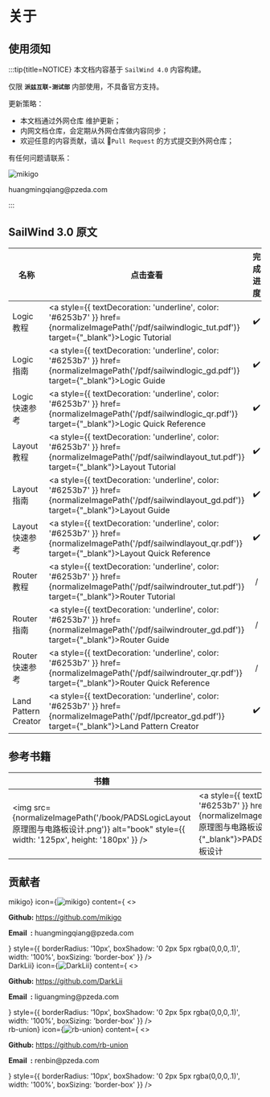
# 关于

## 使用须知

:::tip{title=NOTICE}
本文档内容基于 `SailWind 4.0` 内容构建。

仅限 **`派兹互联-测试部`** 内部使用，不具备官方支持。

更新策略：
- 本文档通过外网仓库 <SourceCode href="https://github.com/mikigo/sailwind_docs" /> 维护更新；
- 内网文档仓库，会定期从外网仓库做内容同步；
- 欢迎任意的内容贡献，请以 📝`Pull Request` 的方式提交到外网仓库；

有任何问题请联系：
<div style={{ display: 'flex', alignItems: 'center', gap: '8px' }}>
    <img src={normalizeImagePath('/avatar/mikigo.png')} alt="mikigo" style={{ width: '25px', height: '25px', borderRadius: '50%' }} />
    <p style={{ textDecoration: 'none', borderBottom: 'none' }}>huangmingqiang@pzeda.com</p>
</div>
:::


## SailWind 3.0 原文

| 名称                     | 点击查看                                                 | 完成进度 |
| ------------------------ | ------------------------------------------------------------ | :------: |
| Logic 教程               | <a style={{ textDecoration: 'underline', color: '#6253b7' }} href={normalizeImagePath('/pdf/sailwindlogic_tut.pdf')} target={"_blank"}>Logic Tutorial</a> |    ✔️     |
| Logic 指南               | <a style={{ textDecoration: 'underline', color: '#6253b7' }} href={normalizeImagePath('/pdf/sailwindlogic_gd.pdf')} target={"_blank"}>Logic Guide</a> |    ✔️     |
| Logic 快速参考  | <a style={{ textDecoration: 'underline', color: '#6253b7' }} href={normalizeImagePath('/pdf/sailwindlogic_qr.pdf')} target={"_blank"}>Logic Quick Reference</a> |    ✔️     |
| Layout 教程              | <a style={{ textDecoration: 'underline', color: '#6253b7' }} href={normalizeImagePath('/pdf/sailwindlayout_tut.pdf')} target={"_blank"}>Layout Tutorial</a> |    ✔️     |
| Layout 指南              | <a style={{ textDecoration: 'underline', color: '#6253b7' }} href={normalizeImagePath('/pdf/sailwindlayout_gd.pdf')} target={"_blank"}>Layout Guide</a> |    ✔️     |
| Layout 快速参考 | <a style={{ textDecoration: 'underline', color: '#6253b7' }} href={normalizeImagePath('/pdf/sailwindlayout_qr.pdf')} target={"_blank"}>Layout Quick Reference</a> |    ✔️     |
| Router 教程              | <a style={{ textDecoration: 'underline', color: '#6253b7' }} href={normalizeImagePath('/pdf/sailwindrouter_tut.pdf')} target={"_blank"}>Router Tutorial</a> |    /     |
| Router 指南              | <a style={{ textDecoration: 'underline', color: '#6253b7' }} href={normalizeImagePath('/pdf/sailwindrouter_gd.pdf')} target={"_blank"}>Router Guide</a> |    /     |
| Router 快速参考 | <a style={{ textDecoration: 'underline', color: '#6253b7' }} href={normalizeImagePath('/pdf/sailwindrouter_qr.pdf')} target={"_blank"}>Router Quick Reference</a> |    /     |
| Land Pattern Creator | <a style={{ textDecoration: 'underline', color: '#6253b7' }} href={normalizeImagePath('/pdf/lpcreator_gd.pdf')} target={"_blank"}>Land Pattern Creator</a> |    ✔️     |

## 参考书籍

| 书籍                                                         | 点击查看                                                     |
| ------------------------------------------------------------ | ------------------------------------------------------------ |
| <img src={normalizeImagePath('/book/PADSLogicLayout原理图与电路板设计.png')} alt="book" style={{ width: '125px', height: '180px' }} /> | <a style={{ textDecoration: 'underline', color: '#6253b7' }} href={normalizeImagePath('/pdf/PADSLogicLayout原理图与电路板设计.pdf')} target={"_blank"}>PADS Logic/Layout 原理图与电路板设计</a> |



## 贡献者


<div style={{
  display: 'flex',
  gap: '20px',
  flexWrap: 'wrap',
  justifyContent: 'center'
}}>

  <div style={{
    flex: '1 1 calc(50% - 10px)',
    minWidth: '280px',
    maxWidth: '460px',
    boxSizing: 'border-box'
  }}>
    <Card
      title={<span style={{ color: '#244e9e' }}>mikigo</span>}
      icon={<img src={'/avatar/mikigo.png'} alt="mikigo" style={{ width: '45px', height: '45px', borderRadius: '50%' }} />}
      content={
        <>
          <p><b>Github:</b> <a href="https://github.com/mikigo">https://github.com/mikigo</a></p>
          <p><b>Email&nbsp;&nbsp;:</b> huangmingqiang@pzeda.com</p>
        </>
      }
      style={{
        borderRadius: '10px',
        boxShadow: '0 2px 5px rgba(0,0,0,.1)',
        width: '100%',
        boxSizing: 'border-box'
      }}
    />
  </div>


  <div style={{
    flex: '1 1 calc(50% - 10px)',
    minWidth: '280px',
    maxWidth: '460px',
    boxSizing: 'border-box'
  }}>
    <Card
      title={<span style={{ color: '#244e9e' }}>DarkLii</span>}
      icon={<img src={'/avatar/DarkLii.png'} alt="DarkLii" style={{ width: '45px', height: '45px', borderRadius: '50%' }} />}
      content={
        <>
          <p><b>Github:</b> <a href="https://github.com/DarkLii">https://github.com/DarkLii</a></p>
          <p><b>Email&nbsp;&nbsp;:</b> liguangming@pzeda.com</p>
        </>
      }
      style={{
        borderRadius: '10px',
        boxShadow: '0 2px 5px rgba(0,0,0,.1)',
        width: '100%',
        boxSizing: 'border-box'
      }}
    />
  </div>


  <div style={{
    flex: '1 1 calc(50% - 10px)',
    minWidth: '280px',
    maxWidth: '460px',
    boxSizing: 'border-box'
  }}>
    <Card
      title={<span style={{ color: '#244e9e' }}>rb-union</span>}
      icon={<img src={'/avatar/renbin.png'} alt="rb-union" style={{ width: '45px', height: '45px', borderRadius: '50%' }} />}
      content={
        <>
          <p><b>Github:</b> <a href="https://github.com/rb-union">https://github.com/rb-union</a></p>
          <p><b>Email&nbsp;&nbsp;:</b> renbin@pzeda.com</p>
        </>
      }
      style={{
        borderRadius: '10px',
        boxShadow: '0 2px 5px rgba(0,0,0,.1)',
        width: '100%',
        boxSizing: 'border-box'
      }}
    />
  </div>

</div>

